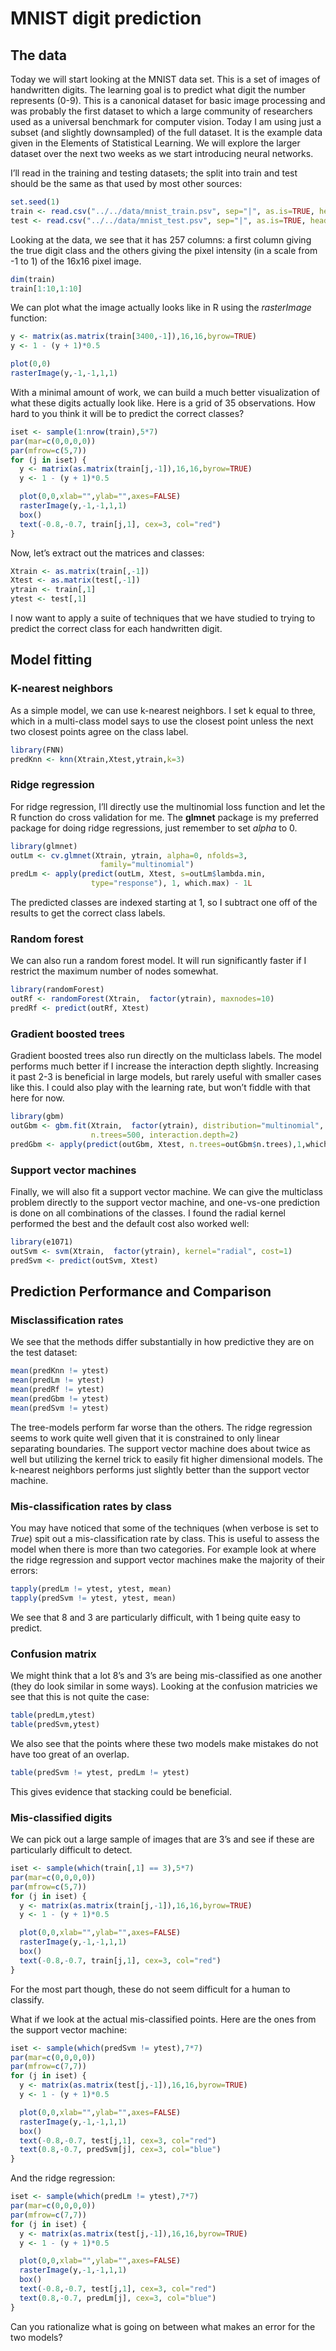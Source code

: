 # MNIST digit prediction

## The data

Today we will start looking at the MNIST data set. This is a set of
images of handwritten digits. The learning goal is to
predict what digit the number represents (0-9). This is a canonical
dataset for basic image processing and was probably the first dataset
to which a large community of researchers used as a universal benchmark
for computer vision. Today I am using just a subset (and slightly
downsampled) of the full dataset. It is the example data given in the
Elements of Statistical Learning. We will explore the larger dataset
over the next two weeks as we start introducing neural networks.

I'll read in the training and testing datasets;
the split into train and test should be the same as that used by most
other sources:

```r
set.seed(1)
train <- read.csv("../../data/mnist_train.psv", sep="|", as.is=TRUE, header=FALSE)
test <- read.csv("../../data/mnist_test.psv", sep="|", as.is=TRUE, header=FALSE)
```

Looking at the data, we see that it has 257 columns: a first column giving
the true digit class and the others giving the pixel intensity (in a scale
from -1 to 1) of the 16x16 pixel image.

```r
dim(train)
train[1:10,1:10]
```

We can plot what the image actually looks like in R using the *rasterImage*
function:

```r
y <- matrix(as.matrix(train[3400,-1]),16,16,byrow=TRUE)
y <- 1 - (y + 1)*0.5

plot(0,0)
rasterImage(y,-1,-1,1,1)
```

With a minimal amount of work, we can build a much better visualization of
what these digits actually look like. Here is a grid of 35 observations.
How hard to you think it will be to predict the correct classes?

```r
iset <- sample(1:nrow(train),5*7)
par(mar=c(0,0,0,0))
par(mfrow=c(5,7))
for (j in iset) {
  y <- matrix(as.matrix(train[j,-1]),16,16,byrow=TRUE)
  y <- 1 - (y + 1)*0.5

  plot(0,0,xlab="",ylab="",axes=FALSE)
  rasterImage(y,-1,-1,1,1)
  box()
  text(-0.8,-0.7, train[j,1], cex=3, col="red")
}
```

Now, let's extract out the matrices and classes:

```r
Xtrain <- as.matrix(train[,-1])
Xtest <- as.matrix(test[,-1])
ytrain <- train[,1]
ytest <- test[,1]
```

I now want to apply a suite of techniques that we have studied to trying
to predict the correct class for each handwritten digit.

## Model fitting

### K-nearest neighbors

As a simple model, we can use k-nearest neighbors. I set k equal to three,
which in a multi-class model says to use the closest point unless the
next two closest points agree on the class label.

```r
library(FNN)
predKnn <- knn(Xtrain,Xtest,ytrain,k=3)
```

### Ridge regression

For ridge regression, I'll directly use the multinomial loss
function and let the R function do cross validation for me.
The **glmnet** package is my preferred package for doing
ridge regressions, just remember to set *alpha* to 0.

```r
library(glmnet)
outLm <- cv.glmnet(Xtrain, ytrain, alpha=0, nfolds=3,
                    family="multinomial")
predLm <- apply(predict(outLm, Xtest, s=outLm$lambda.min,
                  type="response"), 1, which.max) - 1L
```

The predicted classes are indexed starting at 1, so I subtract
one off of the results to get the correct class labels.

### Random forest

We can also run a random forest model. It will run significantly
faster if I restrict the maximum number of nodes somewhat.

```r
library(randomForest)
outRf <- randomForest(Xtrain,  factor(ytrain), maxnodes=10)
predRf <- predict(outRf, Xtest)
```

### Gradient boosted trees

Gradient boosted trees also run directly on the multiclass labels.
The model performs much better if I increase the interaction depth
slightly. Increasing it past 2-3 is beneficial in large models, but
rarely useful with smaller cases like this. I could also play with
the learning rate, but won't fiddle with that here for now.

```r
library(gbm)
outGbm <- gbm.fit(Xtrain,  factor(ytrain), distribution="multinomial",
                  n.trees=500, interaction.depth=2)
predGbm <- apply(predict(outGbm, Xtest, n.trees=outGbm$n.trees),1,which.max) - 1L
```

### Support vector machines

Finally, we will also fit a support vector machine. We can give the
multiclass problem directly to the support vector machine, and one-vs-one
prediction is done on all combinations of the classes. I found the radial
kernel performed the best and the default cost also worked well:

```r
library(e1071)
outSvm <- svm(Xtrain,  factor(ytrain), kernel="radial", cost=1)
predSvm <- predict(outSvm, Xtest)
```

## Prediction Performance and Comparison

### Misclassification rates

We see that the methods differ substantially in how predictive they are
on the test dataset:

```r
mean(predKnn != ytest)
mean(predLm != ytest)
mean(predRf != ytest)
mean(predGbm != ytest)
mean(predSvm != ytest)
```

The tree-models perform far worse than the others. The ridge regression
seems to work quite well given that it is constrained to only linear
separating boundaries. The support vector machine does about twice as
well but utilizing the kernel trick to easily fit higher dimensional
models. The k-nearest neighbors performs just slightly better than
the support vector machine.

### Mis-classification rates by class

You may have noticed that some of the techniques (when verbose is set
to *True*) spit out a mis-classification rate by class. This is useful
to assess the model when there is more than two categories. For example
look at where the ridge regression and support vector machines make the
majority of their errors:

```r
tapply(predLm != ytest, ytest, mean)
tapply(predSvm != ytest, ytest, mean)
```

We see that 8 and 3 are particularly difficult, with 1 being quite easy
to predict.

### Confusion matrix

We might think that a lot 8's and 3's are being mis-classified as one
another (they do look similar in some ways). Looking at the confusion
matricies we see that this is not quite the case:

```r
table(predLm,ytest)
table(predSvm,ytest)
```

We also see that the points where these two models make mistakes do not
have too great of an overlap.

```r
table(predSvm != ytest, predLm != ytest)
```

This gives evidence that stacking could be beneficial.

### Mis-classified digits

We can pick out a large sample of images that are 3's
and see if these are particularly difficult to detect.

```r
iset <- sample(which(train[,1] == 3),5*7)
par(mar=c(0,0,0,0))
par(mfrow=c(5,7))
for (j in iset) {
  y <- matrix(as.matrix(train[j,-1]),16,16,byrow=TRUE)
  y <- 1 - (y + 1)*0.5

  plot(0,0,xlab="",ylab="",axes=FALSE)
  rasterImage(y,-1,-1,1,1)
  box()
  text(-0.8,-0.7, train[j,1], cex=3, col="red")
}
```

For the most part though, these do not seem difficult for
a human to classify.

What if we look at the actual mis-classified points. Here
are the ones from the support vector machine:

```r
iset <- sample(which(predSvm != ytest),7*7)
par(mar=c(0,0,0,0))
par(mfrow=c(7,7))
for (j in iset) {
  y <- matrix(as.matrix(test[j,-1]),16,16,byrow=TRUE)
  y <- 1 - (y + 1)*0.5

  plot(0,0,xlab="",ylab="",axes=FALSE)
  rasterImage(y,-1,-1,1,1)
  box()
  text(-0.8,-0.7, test[j,1], cex=3, col="red")
  text(0.8,-0.7, predSvm[j], cex=3, col="blue")
}
```

And the ridge regression:

```r
iset <- sample(which(predLm != ytest),7*7)
par(mar=c(0,0,0,0))
par(mfrow=c(7,7))
for (j in iset) {
  y <- matrix(as.matrix(test[j,-1]),16,16,byrow=TRUE)
  y <- 1 - (y + 1)*0.5

  plot(0,0,xlab="",ylab="",axes=FALSE)
  rasterImage(y,-1,-1,1,1)
  box()
  text(-0.8,-0.7, test[j,1], cex=3, col="red")
  text(0.8,-0.7, predLm[j], cex=3, col="blue")
}
```

Can you rationalize what is going on between what makes an error
for the two models?




